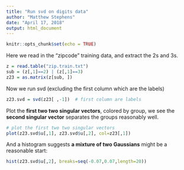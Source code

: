 ```yaml
---
title: "Run svd on digits data"
author: "Matthew Stephens"
date: "April 17, 2018"
output: html_document
---
```


```r
knitr::opts_chunk$set(echo = TRUE)
```


Here we read in the "zipcode" training data, and extract the 2s and 3s.
```r
z = read.table("zip.train.txt")
sub = (z[,1]==2) | (z[,1]==3)
z23 = as.matrix(z[sub, ])
```



Now we run svd (excluding the first column which are the labels)
```r
z23.svd = svd(z23[ ,-1])  # first column are labels
```



Plot the **first two two singular vectors**, colored by group, we see the **second singular vector** separates the groups reasonably well.

```r
# plot the first two two singular vectors
plot(z23.svd$u[,1], z23.svd$u[,2], col=z23[,1])
```


And a histogram suggests **a mixture of two Gaussians** might be a reasonable start:
```r
hist(z23.svd$u[,2], breaks=seq(-0.07,0.07,length=20))
```


